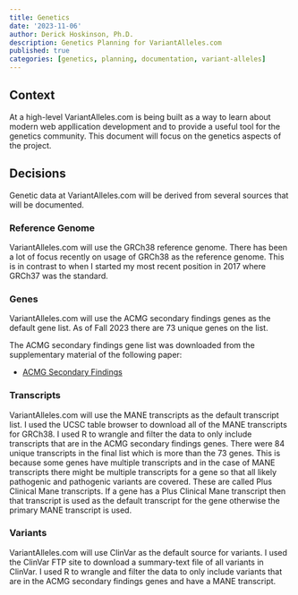 ```yaml
---
title: Genetics
date: '2023-11-06'
author: Derick Hoskinson, Ph.D.
description: Genetics Planning for VariantAlleles.com
published: true
categories: [genetics, planning, documentation, variant-alleles]
---
```


## Context

At a high-level VariantAlleles.com is being built as a way to learn about modern web appllication development and to provide a useful tool for the genetics community. This document will focus on the genetics aspects of the project.

## Decisions

Genetic data at VariantAlleles.com will be derived from several sources that will be documented.

### Reference Genome

VariantAlleles.com will use the GRCh38 reference genome. There has been a lot of focus recently on usage of GRCh38 as the reference genome. This is in contrast to when I started my most recent position in 2017 where GRCh37 was the standard.

### Genes

VariantAlleles.com will use the ACMG secondary findings genes as the default gene list. As of Fall 2023 there are 73 unique genes on the list.

The ACMG secondary findings gene list was downloaded from the supplementary material of the following paper:

- [ACMG Secondary Findings](https://pubmed.ncbi.nlm.nih.gov/34012068/)

### Transcripts

VariantAlleles.com will use the MANE transcripts as the default transcript list. I used the UCSC table browser to download all of the MANE transcripts for GRCh38. I used R to wrangle and filter the data to only include transcripts that are in the ACMG secondary findings genes. There were 84 unique transcripts in the final list which is more than the 73 genes. This is because some genes have multiple transcripts and in the case of MANE transcripts there might be multiple transcripts for a gene so that all likely pathogenic and pathogenic variants are covered. These are called Plus Clinical Mane transcripts. If a gene has a Plus Clinical Mane transcript then that transcript is used as the default transcript for the gene otherwise the primary MANE transcript is used.

### Variants

VariantAlleles.com will use ClinVar as the default source for variants. I used the ClinVar FTP site to download a summary-text file of all variants in ClinVar. I used R to wrangle and filter the data to only include variants that are in the ACMG secondary findings genes and have a MANE transcript.
